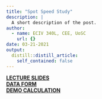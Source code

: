 ```yaml
---
title: "Spot Speed Study"
description: |
  A short description of the post.
author:
  - name: ECIV 340L, CEE, UoSC
    url: {}
date: 03-21-2021
output:
  distill::distill_article:
    self_contained: false
---
```


<style>
body {
text-align: justify}
</style>
  **[LECTURE SLIDES]()**  
  **[DATA FORM]()**  
  **[DEMO CALCULATION]()** 
